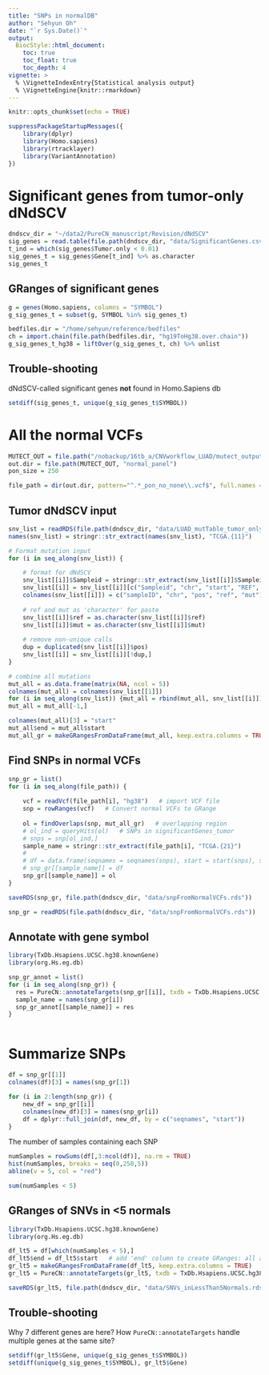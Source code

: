 ```yaml
---
title: "SNPs in normalDB"
author: "Sehyun Oh"
date: "`r Sys.Date()`"
output:
  BiocStyle::html_document:
    toc: true
    toc_float: true
    toc_depth: 4
vignette: >
  % \VignetteIndexEntry{Statistical analysis output}
  % \VignetteEngine{knitr::rmarkdown}
---
```


```r
knitr::opts_chunk$set(echo = TRUE)
```

```r
suppressPackageStartupMessages({
    library(dplyr)
    library(Homo.sapiens)
    library(rtracklayer)
    library(VariantAnnotation)
})
```

# Significant genes from tumor-only dNdSCV
```r
dndscv_dir = "~/data2/PureCN_manuscript/Revision/dNdSCV"
sig_genes = read.table(file.path(dndscv_dir, "data/SignificantGenes.csv"), sep = ",", header = TRUE)
t_ind = which(sig_genes$Tumor.only < 0.01)
sig_genes_t = sig_genes$Gene[t_ind] %>% as.character
sig_genes_t
```

## GRanges of significant genes
```r
g = genes(Homo.sapiens, columns = "SYMBOL")
g_sig_genes_t = subset(g, SYMBOL %in% sig_genes_t)

bedfiles.dir = "/home/sehyun/reference/bedfiles"
ch = import.chain(file.path(bedfiles.dir, "hg19ToHg38.over.chain"))
g_sig_genes_t_hg38 = liftOver(g_sig_genes_t, ch) %>% unlist
```

## Trouble-shooting
dNdSCV-called significant genes **not** found in Homo.Sapiens db
```r
setdiff(sig_genes_t, unique(g_sig_genes_t$SYMBOL))
```

# All the normal VCFs
```r
MUTECT_OUT = file.path("/nobackup/16tb_a/CNVworkflow_LUAD/mutect_output")
out.dir = file.path(MUTECT_OUT, "normal_panel")
pon_size = 250

file_path = dir(out.dir, pattern="^.*_pon_no_none\\.vcf$", full.names = TRUE)[1: pon_size]
```

## Tumor dNdSCV input
```r
snv_list = readRDS(file.path(dndscv_dir, "data/LUAD_mutTable_tumor_only_rescalePriors.rds"))
names(snv_list) = stringr::str_extract(names(snv_list), "TCGA.{11}")

# Format mutation input
for (i in seq_along(snv_list)) {

    # format for dNdSCV
    snv_list[[i]]$Sampleid = stringr::str_extract(snv_list[[i]]$Sampleid, "TCGA.{11}")
    snv_list[[i]] = snv_list[[i]][c("Sampleid", "chr", "start", "REF", "ALT")]
    colnames(snv_list[[i]]) = c("sampleID", "chr", "pos", "ref", "mut")
    
    # ref and mut as 'character' for paste
    snv_list[[i]]$ref = as.character(snv_list[[i]]$ref)
    snv_list[[i]]$mut = as.character(snv_list[[i]]$mut)
    
    # remove non-unique calls
    dup = duplicated(snv_list[[i]]$pos)
    snv_list[[i]] = snv_list[[i]][!dup,]
}

# combine all mutations
mut_all = as.data.frame(matrix(NA, ncol = 5))
colnames(mut_all) = colnames(snv_list[[1]])
for (i in seq_along(snv_list)) {mut_all = rbind(mut_all, snv_list[[i]])}
mut_all = mut_all[-1,]

colnames(mut_all)[3] = "start"
mut_all$end = mut_all$start
mut_all_gr = makeGRangesFromDataFrame(mut_all, keep.extra.columns = TRUE)
```

## Find SNPs in normal VCFs
```r
snp_gr = list()
for (i in seq_along(file_path)) {
    
    vcf = readVcf(file_path[i], "hg38")   # import VCF file
    snp = rowRanges(vcf)   # Convert normal VCFs to GRange
    
    ol = findOverlaps(snp, mut_all_gr)   # overlapping region
    # ol_ind = queryHits(ol)   # SNPs in significantGenes_tumor
    # snps = snp[ol_ind,]
    sample_name = stringr::str_extract(file_path[i], "TCGA.{21}")
    # 
    # df = data.frame(seqnames = seqnames(snps), start = start(snps), sample = 1)
    # snp_gr[[sample_name]] = df
    snp_gr[[sample_name]] = ol
}
```

```r
saveRDS(snp_gr, file.path(dndscv_dir, "data/snpFromNormalVCFs.rds"))
```

```r
snp_gr = readRDS(file.path(dndscv_dir, "data/snpFromNormalVCFs.rds"))
```

## Annotate with gene symbol
```r
library(TxDb.Hsapiens.UCSC.hg38.knownGene)
library(org.Hs.eg.db)

snp_gr_annot = list()
for (i in seq_along(snp_gr)) {
  res = PureCN::annotateTargets(snp_gr[[i]], txdb = TxDb.Hsapiens.UCSC.hg38.knownGene, org.Hs.eg.db)
  sample_name = names(snp_gr[i])
  snp_gr_annot[[sample_name]] = res
}
```

```r

```


# Summarize SNPs
```r
df = snp_gr[[1]]
colnames(df)[3] = names(snp_gr[1])

for (i in 2:length(snp_gr)) {
    new_df = snp_gr[[i]]
    colnames(new_df)[3] = names(snp_gr[i])
    df = dplyr::full_join(df, new_df, by = c("seqnames", "start"))
}
```

The number of samples containing each SNP
```r
numSamples = rowSums(df[,3:ncol(df)], na.rm = TRUE)
hist(numSamples, breaks = seq(0,250,5))
abline(v = 5, col = "red")
```

```r
sum(numSamples < 5)
```

## GRanges of SNVs in <5 normals
```r
library(TxDb.Hsapiens.UCSC.hg38.knownGene)
library(org.Hs.eg.db)

df_lt5 = df[which(numSamples < 5),]
df_lt5$end = df_lt5$start   # add 'end' column to create GRanges: all are SNP, so end is same as start
gr_lt5 = makeGRangesFromDataFrame(df_lt5, keep.extra.columns = TRUE)
gr_lt5 = PureCN::annotateTargets(gr_lt5, txdb = TxDb.Hsapiens.UCSC.hg38.knownGene, org.Hs.eg.db)
```

```r
saveRDS(gr_lt5, file.path(dndscv_dir, "data/SNVs_inLessThan5Normals.rds"))
```

## Trouble-shooting
Why 7 different genes are here? How `PureCN::annotateTargets` handle multiple genes
at the same site? 
```r
setdiff(gr_lt5$Gene, unique(g_sig_genes_t$SYMBOL))
setdiff(unique(g_sig_genes_t$SYMBOL), gr_lt5$Gene)
```
